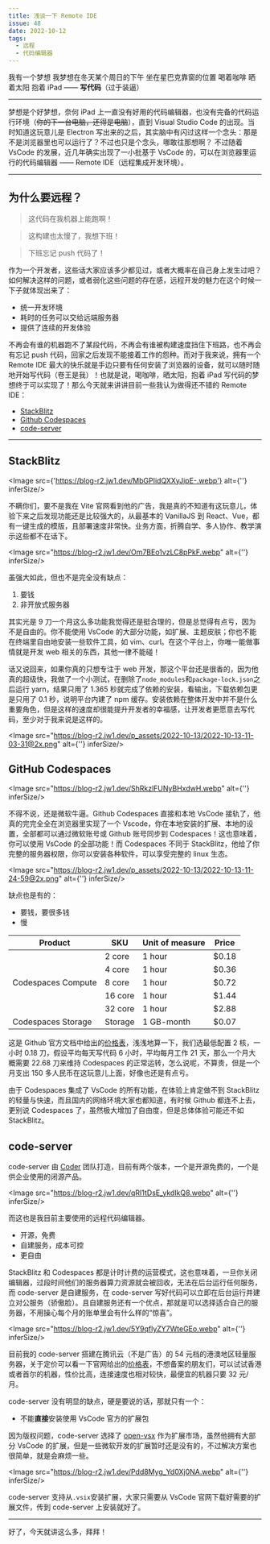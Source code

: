 ```yaml
---
title: 浅谈一下 Remote IDE
issue: 48
date: 2022-10-12
tags:
  - 远程
  - 代码编辑器
---
```



我有一个梦想
我梦想在冬天某个周日的下午
坐在星巴克靠窗的位置
喝着咖啡
晒着太阳
抱着 iPad
—— **写代码**（过于装逼）

---

梦想是个好梦想，奈何 iPad 上一直没有好用的代码编辑器，也没有完备的代码运行环境（~~你的下一台电脑，还得是电脑~~），直到 Visual Studio Code 的出现。当时知道这玩意儿是 Electron 写出来的之后，其实脑中有闪过这样一个念头：那是不是浏览器里也可以运行了？不过也只是个念头，哪敢往那想啊？
不过随着 VsCode 的发展，近几年确实出现了一小批基于 VsCode 的，可以在浏览器里运行的代码编辑器 —— Remote IDE（远程集成开发环境）。

---

## 为什么要远程？

> 这代码在我机器上能跑啊！

> 这构建也太慢了，我想下班！

> 下班忘记 push 代码了！

作为一个开发者，这些话大家应该多少都见过，或者大概率在自己身上发生过吧？如何解决这样的问题，或者弱化这些问题的存在感，远程开发的魅力在这个时候一下子就体现出来了：

- 统一开发环境
- 耗时的任务可以交给远端服务器
- 提供了连续的开发体验

不再会有谁的机器跑不了某段代码，不再会有谁被构建速度挡住下班路，也不再会有忘记 push 代码，回家之后发现不能接着工作的怨种。而对于我来说，拥有一个 Remote IDE 最大的快乐就是手边只要有任何安装了浏览器的设备，就可以随时随地开始写代码（卷王是我）！也就是说，喝咖啡，晒太阳，抱着 iPad 写代码的梦想终于可以实现了！那么今天就来讲讲目前一些我认为做得还不错的 Remote IDE：

- [StackBlitz](https://stackblitz.com)
- [Github Codespaces](https://github.com/features/codespaces)
- [code-server](https://github.com/coder/code-server)

---

## StackBlitz

<Image src={'https://blog-r2.jw1.dev/MbGPIidQXXyJipE-.webp'} alt={''} inferSize/>

不瞒你们，要不是我在 Vite 官网看到他的广告，我是真的不知道有这玩意儿，体验下来之后发现功能还是比较强大的，从最基本的 VanillaJS 到 React、Vue，都有一键生成的模版，且部署速度非常快。业务方面，折腾自学、多人协作、教学演示这些都不在话下。

<Image src="https://blog-r2.jw1.dev/Om7BEo1vzLC8pPkF.webp" alt={''} inferSize/>

虽强大如此，但也不是完全没有缺点：

1. 要钱
2. 非开放式服务器

其实光是 9 刀一个月这么多功能我觉得还是挺合理的，但是总觉得有点亏，因为不是自由的。你不能使用 VsCode 的大部分功能，如扩展、主题皮肤；你也不能在终端里自由地安装一些软件工具，如 vim、curl。在这个平台上，你唯一能做事情就是开发 web 相关的东西，其他一律不能碰！

话又说回来，如果你真的只想专注于 web 开发，那这个平台还是很香的，因为他真的超级快，我做了一个小测试，在删除了`node_modules`和`package-lock.json`之后运行 yarn，结果只用了 1.365 秒就完成了依赖的安装，看输出，下载依赖包更是只用了 0.1 秒，说明平台内建了 npm 缓存。安装依赖在整体开发中并不是什么重要角色，但是这样的速度却很能提升开发者的幸福感，让开发者更愿意去写代码，至少对于我来说是这样的。

<Image src="https://blog-r2.jw1.dev/p_assets/2022-10-13/2022-10-13-11-03-31@2x.png" alt={''} inferSize/>

## GitHub Codespaces

<Image src="https://blog-r2.jw1.dev/ShRkzlFUNyBHxdwH.webp" alt={''} inferSize/>

不得不说，还是微软牛逼。Github Codespaces 直接和本地 VsCode 接轨了，他真的完完全全在浏览器里实现了一个 Vscode，你在本地安装的扩展、本地的设置，全部都可以通过微软账号或 Github 账号同步到 Codespaces！这也意味着，你可以使用 VsCode 的全部功能！而 Codespaces 不同于 StackBlitz，他给了你完整的服务器权限，你可以安装各种软件，可以享受完整的 linux 生态。

<Image src="https://blog-r2.jw1.dev/p_assets/2022-10-13/2022-10-13-11-24-59@2x.png" alt={''} inferSize/>

缺点也是有的：

- 要钱，要很多钱
- 慢

<div class="table-wrap">
<div class="table-wrap">
  <table>
    <thead>
    <tr>
      <th>Product</th>
      <th>SKU</th>
      <th>Unit of measure</th>
      <th>Price</th>
    </tr>
    </thead>
    <tbody>
    <tr>
      <td rowspan="5">Codespaces Compute</td>
      <td>2 core</td>
      <td>1 hour</td>
      <td>$0.18</td>
    </tr>
    <tr>
      <td>4 core</td>
      <td>1 hour</td>
      <td>$0.36</td>
    </tr>
    <tr>
      <td>8 core</td>
      <td>1 hour</td>
      <td>$0.72</td>
    </tr>
    <tr>
      <td>16 core</td>
      <td>1 hour</td>
      <td>$1.44</td>
    </tr>
    <tr>
      <td>32 core</td>
      <td>1 hour</td>
      <td>$2.88</td>
    </tr>
    <tr>
      <td>Codespaces Storage</td>
      <td>Storage</td>
      <td>1 GB-month</td>
      <td>$0.07</td>
    </tr>
    </tbody>
  </table>
</div>

</div>

这是 Github 官方文档中给出的[价格表](https://docs.github.com/en/billing/managing-billing-for-github-codespaces/about-billing-for-github-codespaces#github-codespaces-pricing)，浅浅地算一下，我们选最低配置 2 核，一小时 0.18 刀，假设平均每天写代码 6 小时，平均每月工作 21 天，那么一个月大概需要 22.68 刀来维持 Codespaces 的正常运转，怎么说呢，不算贵，但是一个月支出 150 多人民币在这玩意儿上面，好像也还是有点亏。

由于 Codespaces 集成了 VsCode 的所有功能，在体验上肯定做不到 StackBlitz 的轻量与快速，而且国内的网络环境大家也都知道，有时候 Github 都连不上去，更别说 Codespaces 了，虽然极大增加了自由度，但是总体体验可能还不如 StackBlitz。

## code-server

code-server 由 [Coder](https://coder.com) 团队打造，目前有两个版本，一个是开源免费的，一个是供企业使用的闭源产品。

<Image src="https://blog-r2.jw1.dev/qRI1tDsE_ykdIkQ8.webp" alt={''} inferSize/>

而这也是我目前主要使用的远程代码编辑器。

- 开源，免费
- 自建服务，成本可控
- 更自由

StackBlitz 和 Codespaces 都是计时计费的运营模式，这也意味着，一旦你关闭编辑器，过段时间他们的服务器算力资源就会被回收，无法在后台运行任何服务，而 code-server 是自建服务，在 code-server 写好代码可以立即在后台运行并建立对公服务（骄傲脸）。且自建服务还有一个优点，那就是可以选择适合自己的服务器，不用操心每个月的账单里会有什么样的“惊喜”。

<Image src="https://blog-r2.jw1.dev/5Y9qflyZY7WteGEo.webp" alt={''} inferSize/>

目前我的 code-server 搭建在腾讯云（不是广告）的 54 元档的港澳地区轻量服务器，关于定价可以看一下官网给出的[价格表](https://cloud.tencent.com/document/product/1207/73452)，不想备案的朋友们，可以试试香港或者首尔的机器，性价比高，连接速度也相对较快，最便宜的机器只要 32 元/月。

code-server 没有明显的缺点，硬是要说的话，那就只有一个：

- 不能**直接**安装使用 VsCode 官方的扩展包

因为版权问题，code-server 选择了 [open-vsx](https://open-vsx.org/) 作为扩展市场，虽然他拥有大部分 VsCode 的扩展，但是一些微软开发的扩展暂时还是没有的，不过解决方案也很简单，就是会麻烦一些。

<Image src="https://blog-r2.jw1.dev/Pdd8Myg_Yd0Xj0NA.webp" alt={''} inferSize/>

code-server 支持从`.vsix`安装扩展，大家只需要从 VsCode 官网下载好需要的扩展文件，传到 code-server 上安装就好了。

---

好了，今天就讲这么多，拜拜！
